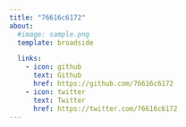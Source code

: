 ```yaml
---
title: "76616c6172"
about:
  #image: sample.png
  template: broadside

  links:
    - icon: github
      text: Github
      href: https://github.com/76616c6172
    - icon: twitter
      text: Twitter
      href: https://twitter.com/76616c6172
---
```

